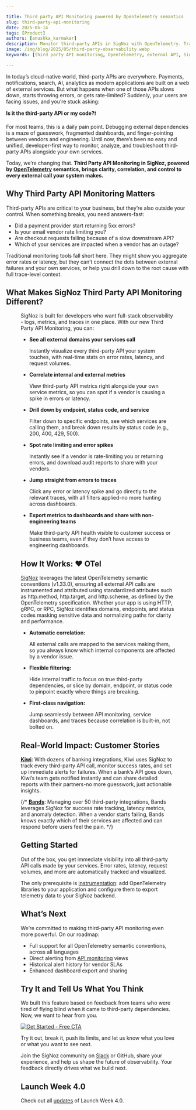 ```yaml
---

title: Third party API Monitoring powered by OpenTelemetry semantics
slug: third-party-api-monitoring
date: 2025-05-14
tags: [Product]
authors: [anushka_karmakar]
description: Monitor third-party APIs in SigNoz with OpenTelemetry. Track error rates, latency, and request volumes for all your external services, and correlate issues with your application performance.
image: /img/blog/2025/05/third-party-observability.webp
keywords: [third party API monitoring, OpenTelemetry, external API, SigNoz, API latency, error rates]

---
```


In today’s cloud-native world, third-party APIs are everywhere. Payments, notifications, search, AI, analytics as modern applications are built on a web of external services. But what happens when one of those APIs slows down, starts throwing errors, or gets rate-limited? Suddenly, your users are facing issues, and you’re stuck asking:

**Is it the third-party API or my code?**❗

For most teams, this is a daily pain point. Debugging external dependencies is a maze of guesswork, fragmented dashboards, and finger-pointing between vendors and engineering. Until now, there’s been no easy and unified, developer-first way to monitor, analyze, and troubleshoot third-party APIs alongside your own services.

Today, we’re changing that. **Third Party API Monitoring in SigNoz, powered by [OpenTelemetry](https://signoz.io/blog/what-is-opentelemetry/) semantics, brings clarity, correlation, and control to every external call your system makes.**

<YouTube id="4NnMcks62YY" mute={false} />

## Why Third Party API Monitoring Matters

Third-party APIs are critical to your business, but they’re also outside your control. When something breaks, you need answers-fast:

- Did a payment provider start returning 5xx errors?
- Is your email vendor rate limiting you?
- Are checkout requests failing because of a slow downstream API?
- Which of your services are impacted when a vendor has an outage?

Traditional monitoring tools fall short here. They might show you aggregate error rates or latency, but they can’t connect the dots between external failures and your own services, or help you drill down to the root cause with full trace-level context.

## What Makes SigNoz Third Party API Monitoring Different?

<Figure src="/img/blog/2025/05/third-party-api-explorer.webp" alt="Third-party API latency and error rates, visualized for every external service your app calls" caption="Third-party API latency and error rates, visualized for every external service your app calls" />

SigNoz is built for developers who want full-stack observability - logs, metrics, and traces in one place. With our new Third Party API Monitoring, you can:

- **See all external domains your services call**
    
    Instantly visualize every third-party API your system touches, with real-time stats on error rates, latency, and request volumes.
    
- **Correlate internal and external metrics**
    
    View third-party API metrics right alongside your own service metrics, so you can spot if a vendor is causing a spike in errors or latency.
    
- **Drill down by endpoint, status code, and service**
    
    Filter down to specific endpoints, see which services are calling them, and break down results by status code (e.g., 200, 400, 429, 500).
    
- **Spot rate limiting and error spikes**
    
    Instantly see if a vendor is rate-limiting you or returning errors, and download audit reports to share with your vendors.
    
- **Jump straight from errors to traces**
    
    Click any error or latency spike and go directly to the relevant traces, with all filters applied-no more hunting across dashboards.
    
- **Export metrics to dashboards and share with non-engineering teams**
    
    Make third-party API health visible to customer success or business teams, even if they don’t have access to engineering dashboards.
    

## How It Works: ❤️ OTel

[SigNoz](https://signoz.io/docs/introduction/) leverages the latest OpenTelemetry semantic conventions (v1.33.0), ensuring all external API calls are instrumented and attributed using standardized attributes such as http.method, http.target, and http.scheme, as defined by the OpenTelemetry specification. Whether your app is using HTTP, gRPC, or RPC, SigNoz identifies domains, endpoints, and status codes masking sensitive data and normalizing paths for clarity and performance.

- **Automatic correlation:**
    
    All external calls are mapped to the services making them, so you always know which internal components are affected by a vendor issue.
    
- **Flexible filtering:**
    
    Hide internal traffic to focus on true third-party dependencies, or slice by domain, endpoint, or status code to pinpoint exactly where things are breaking.
    
- **First-class navigation:**
    
    Jump seamlessly between API monitoring, service dashboards, and traces because correlation is built-in, not bolted on.
    

## Real-World Impact: Customer Stories

[**Kiwi**](https://signoz.io/case-study/kiwi/):
With dozens of banking integrations, Kiwi uses SigNoz to track every third-party API call, monitor success rates, and set up immediate alerts for failures. When a bank’s API goes down, Kiwi’s team gets notified instantly and can share detailed reports with their partners-no more guesswork, just actionable insights.

{/* [**Bands**](https://signoz.io/case-study/bands/):
Managing over 50 third-party integrations, Bands leverages SigNoz for success rate tracking, latency metrics, and anomaly detection. When a vendor starts failing, Bands knows exactly which of their services are affected and can respond before users feel the pain. */}

## Getting Started

Out of the box, you get immediate visibility into all third-party API calls made by your services. Error rates, latency, request volumes, and more are automatically tracked and visualized. 

The only prerequisite is [instrumentation](https://signoz.io/docs/instrumentation/): add OpenTelemetry libraries to your application and configure them to export telemetry data to your SigNoz backend.
   

## What’s Next

We’re committed to making third-party API monitoring even more powerful. On our roadmap:

- Full support for all OpenTelemetry semantic conventions, across all languages
- Direct alerting from [API monitoring](https://signoz.io/blog/api-monitoring-complete-guide/) views
- Historical alert history for vendor SLAs
- Enhanced dashboard export and sharing

## Try It and Tell Us What You Think

We built this feature based on feedback from teams who were tired of flying blind when it came to third-party dependencies. Now, we want to hear from you. 

[![Get Started - Free CTA](/img/launch_week/try-signoz-cloud-blog-cta.png)](https://signoz.io/teams/)

Try it out, break it, push its limits, and let us know what you love or what you want to see next.

Join the SigNoz community on [Slack](https://app.slack.com/client/T01HWUTP0LT#/domain-signup) or GitHub, share your experience, and help us shape the future of observability. Your feedback directly drives what we build next.

## Launch Week 4.0

Check out all [updates](https://signoz.io/launch-week/) of Launch Week 4.0.